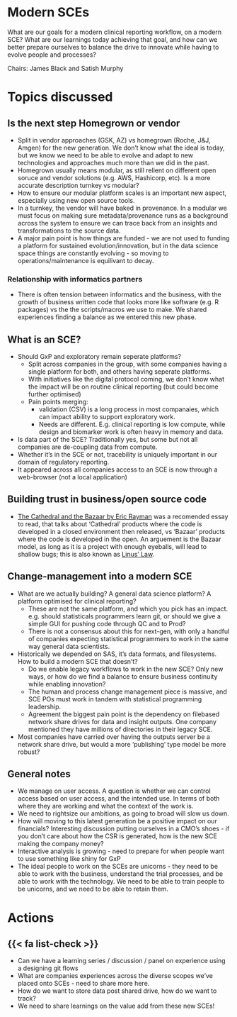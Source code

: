 # Modern SCEs

What are our goals for a modern clinical reporting workflow, on a modern SCE? What are our learnings today achieving that goal, and how can we better prepare ourselves to balance the drive to innovate while having to evolve people and processes?

Chairs: James Black and Satish Murphy

# Topics discussed

## Is the next step Homegrown or vendor

- Split in vendor approaches (GSK, AZ) vs homegrown (Roche, J&J, Amgen) for the new generation. We don't know what the ideal is today, but we know we need to be able to evolve and adapt to new technologies and approaches much more than we did in the past.
- Homegrown usually means modular, as still relient on different open soruce and vendor solutions (e.g. AWS, Hashicorp, etc). Is a more accurate description turnkey vs modular?
- How to ensure our modular platform scales is an important new aspect, especially using new open source tools.
- In a turnkey, the vendor will have baked in provenance. In a modular we must focus on making sure metadata/provenance runs as a background across the system to ensure we can trace back from an insights and transformations to the source data.
- A major pain point is how things are funded - we are not used to funding a platform for sustained evolution/innovation, but in the data science space things are constantly evolving - so moving to operations/maintenance is equilivant to decay.

### Relationship with informatics partners

- There is often tension between informatics and the business, with the growth of business written code that looks more like software (e.g. R packages) vs the the scripts/macros we use to make. We shared experiences finding a balance as we entered this new phase.

## What is an SCE?

- Should GxP and exploratory remain seperate platforms?
    - Split across companies in the group, with some companies having a single platform for both, and others having seperate platforms.
    - With initiatives like the digital protocol coming, we don't know what the impact will be on routine clinical reporting (but could become further optimised)
    - Pain points merging:
        - validation (CSV) is a long process in most companaies, which can impact ability to support exploratory work.
        - Needs are different. E.g. clinical reporting is low compute, while design and biomarker work is often heavy in memory and data.
- Is data part of the SCE? Traditionally yes, but some but not all companies are de-coupling data from compute.
- Whether it's in the SCE or not, tracebility is uniquely important in our domain of regulatory reporting.
- It appeared across all companies access to an SCE is now through a web-browser (not a local application)

## Building trust in business/open source code

- [The Cathedral and the Bazaar by Eric Rayman](https://en.wikipedia.org/wiki/The_Cathedral_and_the_Bazaar) was a recomended essay to read, that talks about 'Cathedral' products where the code is developed in a closed environment then released, vs 'Bazaar' products where the code is developed in the open. An arguement is the Bazaar model, as long as it is a project with enough eyeballs, will lead to shallow bugs; this is also known as [Linus' Law](https://en.wikipedia.org/wiki/Linus%27s_law).

## Change-management into a modern SCE

- What are we actually building? A general data science platform? A platform optimised for clinical reporting?
    - These are not the same platform, and which you pick has an impact. e.g. should statisticals programmers learn git, or should we give a simple GUI for pushing code through QC and to Prod?
    - There is not a consensus about this for next-gen, with only a handful of companies expecting statistical programmers to work in the same way general data scientists.
- Historically we depended on SAS, it's data formats, and filesystems. How to build a modern SCE that doesn't?
    - Do we enable legacy workflows to work in the new SCE? Only new ways, or how do we find a balance to ensure business continuity while enabling innovation?
    - The human and process change management piece is massive, and SCE POs must work in tandem with statistical programming leadership.
    - Agreement the biggest pain point is the dependency on filebased network share drives for data and insight outputs. One company mentioned they have millions of directories in their legacy SCE.
- Most companies have carried over having the outputs server be a network share drive, but would a more 'publishing' type model be more robust?

## General notes

- We manage on user access. A question is whether we can control access based on user access, and the intended use. In terms of both where they are working and what the context of the work is.
- We need to rightsize our ambitions, as going to broad will slow us down.
- How will moving to this latest generation be a positive impact on our financials? Interesting discussion putting ourselves in a CMO's shoes - if you don't care about how the CSR is generated, how is the new SCE making the company money? 
- Interactive analysis is growing - need to prepare for when people want to use something like shiny for GxP
- The ideal people to work on the SCEs are unicorns - they need to be able to work with the business, understand the trial processes, and be able to work with the technology. We need to be able to train people to be unicorns, and we need to be able to retain them.

# Actions

::: {.callout-note icon=false}

# {{< fa list-check >}} 

- Can we have a learning series / discussion / panel on experience using a designing git flows
- What are companies experiences across the diverse scopes we've placed onto SCEs - need to share more here.
- How do we want to store data post shared drive, how do we want to track?
- We need to share learnings on the value add from these new SCEs!

:::





